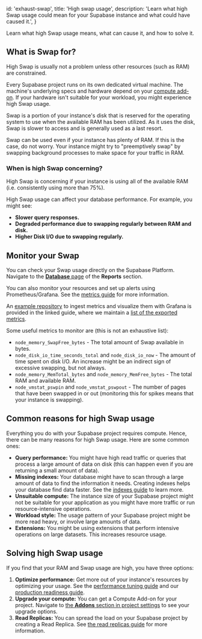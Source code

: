 
  id: 'exhaust-swap',
  title: 'High swap usage',
  description:
    'Learn what high Swap usage could mean for your Supabase instance and what could have caused it.',
}

Learn what high Swap usage means, what can cause it, and how to solve it.

## What is Swap for?

<Admonition type="tip">

High Swap is usually not a problem unless other resources (such as RAM) are constrained.

</Admonition>

Every Supabase project runs on its own dedicated virtual machine. The machine's underlying specs and hardware depend on your [compute add-on](https://supabase.com/docs/guides/platform/compute-add-ons). If your hardware isn't suitable for your workload, you might experience high Swap usage.

Swap is a portion of your instance's disk that is reserved for the operating system to use when the available RAM has been utilized. As it uses the disk, Swap is slower to access and is generally used as a last resort.

Swap can be used even if your instance has plenty of RAM. If this is the case, do not worry. Your instance might try to "preemptively swap" by swapping background processes to make space for your traffic in RAM.

### When is high Swap concerning?

High Swap is concerning if your instance is using all of the available RAM (i.e. consistently using more than 75%).

High Swap usage can affect your database performance. For example, you might see:

- **Slower query responses.**
- **Degraded performance due to swapping regularly between RAM and disk.**
- **Higher Disk I/O due to swapping regularly.**

## Monitor your Swap

You can check your Swap usage directly on the Supabase Platform. Navigate to the [**Database** page](https://supabase.com/dashboard/project/_/reports/database) of the **Reports** section.

You can also monitor your resources and set up alerts using Prometheus/Grafana. See the [metrics guide](https://supabase.com/docs/guides/platform/metrics) for more information.

An [example repository](https://github.com/supabase/supabase-grafana) to ingest metrics and visualize them with Grafana is provided in the linked guide, where we maintain a [list of the exported metrics](https://github.com/supabase/supabase-grafana/blob/main/docs/metrics.md).

Some useful metrics to monitor are (this is not an exhaustive list):

- `node_memory_SwapFree_bytes` - The total amount of Swap available in bytes.
- `node_disk_io_time_seconds_total` and `node_disk_io_now` - The amount of time spent on disk I/O. An increase might be an indirect sign of excessive swapping, but not always.
- `node_memory_MemTotal_bytes` and `node_memory_MemFree_bytes` - The total RAM and available RAM.
- `node_vmstat_pswpin` and `node_vmstat_pswpout` - The number of pages that have been swapped in or out (monitoring this for spikes means that your instance is swapping).

## Common reasons for high Swap usage

Everything you do with your Supabase project requires compute. Hence, there can be many reasons for high Swap usage. Here are some common ones:

- **Query performance:** You might have high read traffic or queries that process a large amount of data on disk (this can happen even if you are returning a small amount of data).
- **Missing indexes:** Your database might have to scan through a large amount of data to find the information it needs. Creating indexes helps your database find data faster. See the [indexes guide](https://supabase.com/docs/guides/database/postgres/indexes) to learn more.
- **Unsuitable compute:** The instance size of your Supabase project might not be suitable for your application as you might have more traffic or run resource-intensive operations.
- **Workload style:** The usage pattern of your Supabase project might be more read heavy, or involve large amounts of data.
- **Extensions:** You might be using extensions that perform intensive operations on large datasets. This increases resource usage.

## Solving high Swap usage

If you find that your RAM and Swap usage are high, you have three options:

1. **Optimize performance:** Get more out of your instance's resources by optimizing your usage. See the [performance tuning guide](https://supabase.com/docs/guides/platform/performance#examining-query-performance) and our [production readiness guide](https://supabase.com/docs/guides/platform/going-into-prod#performance).
2. **Upgrade your compute:** You can get a Compute Add-on for your project. Navigate to [the **Addons** section in project settings](https://supabase.com/dashboard/project/_/settings/addons?panel=computeInstance) to see your upgrade options.
3. **Read Replicas:** You can spread the load on your Supabase project by creating a Read Replica. See [the read replicas guide](https://supabase.com/docs/guides/platform/read-replicas) for more information.


